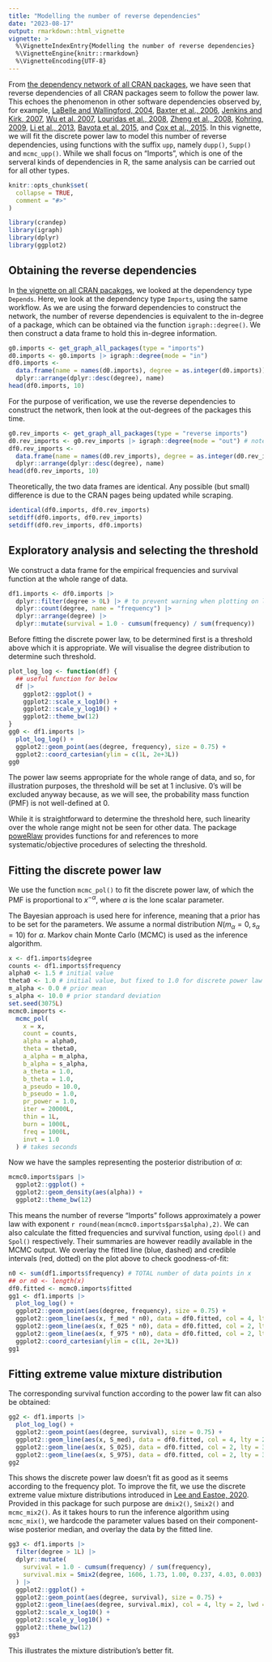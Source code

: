 ```yaml
---
title: "Modelling the number of reverse dependencies"
date: "2023-08-17"
output: rmarkdown::html_vignette
vignette: >
  %\VignetteIndexEntry{Modelling the number of reverse dependencies}
  %\VignetteEngine{knitr::rmarkdown}
  %\VignetteEncoding{UTF-8}
---
```


From [the dependency network of all CRAN packages](cran.html), we have seen that reverse dependencies of all CRAN packages seem to follow the power law. This echoes the phenomenon in other software dependencies observed by, for example,
[LaBelle and Wallingford, 2004](https://arxiv.org/abs/cs/0411096),
[Baxter et al., 2006](https://doi.org/10.1145/1167473.1167507),
[Jenkins and Kirk, 2007](https://doi.org/10.1016/j.ins.2007.01.021),
[Wu et al. 2007](https://ieeexplore.ieee.org/document/4362637),
[Louridas et al., 2008](https://doi.org/10.1145/1391984.1391986),
[Zheng et al., 2008](https://doi.org/10.1016/j.physa.2008.06.050),
[Kohring, 2009](https://doi.org/10.1142/S0219525909002362),
[Li et al., 2013](https://doi.org/10.1016/j.physa.2013.01.035),
[Bavota et al. 2015](https://doi.org/10.1007/s10664-014-9325-9),
and [Cox et al., 2015](https://ieeexplore.ieee.org/document/7202955).
In this vignette, we will fit the discrete power law to model this number of reverse dependencies, using functions with the suffix `upp`, namely `dupp()`, `Supp()` and `mcmc_upp()`. While we shall focus on "Imports", which is one of the serveral kinds of dependencies in R, the same analysis can be carried out for all other types.

```r
knitr::opts_chunk$set(
  collapse = TRUE,
  comment = "#>"
)
```

```r
library(crandep)
library(igraph)
library(dplyr)
library(ggplot2)
```





## Obtaining the reverse dependencies
In [the vignette on all CRAN pacakges](cran.html), we looked at the dependency type `Depends`. Here, we look at the dependency type `Imports`, using the same workflow. As we are using the forward dependencies to construct the network, the number of reverse dependencies is equivalent to the in-degree of a package, which can be obtained via the function `igraph::degree()`. We then construct a data frame to hold this in-degree information.

```r
g0.imports <- get_graph_all_packages(type = "imports")
d0.imports <- g0.imports |> igraph::degree(mode = "in")
df0.imports <-
  data.frame(name = names(d0.imports), degree = as.integer(d0.imports)) |>
  dplyr::arrange(dplyr::desc(degree), name)
head(df0.imports, 10)
```

For the purpose of verification, we use the reverse dependencies to construct the network, then look at the out-degrees of the packages this time.

```r
g0.rev_imports <- get_graph_all_packages(type = "reverse imports")
d0.rev_imports <- g0.rev_imports |> igraph::degree(mode = "out") # note the difference to above
df0.rev_imports <-
  data.frame(name = names(d0.rev_imports), degree = as.integer(d0.rev_imports)) |>
  dplyr::arrange(dplyr::desc(degree), name)
head(df0.rev_imports, 10)
```

Theoretically, the two data frames are identical. Any possible (but small) difference is due to the CRAN pages being updated while scraping.

```r
identical(df0.imports, df0.rev_imports)
setdiff(df0.imports, df0.rev_imports)
setdiff(df0.rev_imports, df0.imports)
```





## Exploratory analysis and selecting the threshold
We construct a data frame for the empirical frequencies and survival function at the whole range of data.

```r
df1.imports <- df0.imports |>
  dplyr::filter(degree > 0L) |> # to prevent warning when plotting on log-log scale
  dplyr::count(degree, name = "frequency") |>
  dplyr::arrange(degree) |>
  dplyr::mutate(survival = 1.0 - cumsum(frequency) / sum(frequency))
```

Before fitting the discrete power law, to be determined first is a threshold above which it is appropriate. We will visualise the degree distribution to determine such threshold.

```r
plot_log_log <- function(df) {
  ## useful function for below
  df |>
    ggplot2::ggplot() +
    ggplot2::scale_x_log10() +
    ggplot2::scale_y_log10() +
    ggplot2::theme_bw(12)
}
gg0 <- df1.imports |>
  plot_log_log() +
  ggplot2::geom_point(aes(degree, frequency), size = 0.75) +
  ggplot2::coord_cartesian(ylim = c(1L, 2e+3L))
gg0
```

The power law seems appropriate for the whole range of data, and so, for illustration purposes, the threshold will be set at 1 inclusive. 0's will be excluded anyway because, as we will see, the probability mass function (PMF) is not well-defined at 0.

While it is straightforward to determine the threshold here, such linearity over the whole range might not be seen for other data. The package [poweRlaw](https://cran.r-project.org/package=poweRlaw) provides functions for and references to more systematic/objective procedures of selecting the threshold.





## Fitting the discrete power law
We use the function `mcmc_pol()` to fit the discrete power law, of which the PMF is proportional to $x^{-\alpha}$, where $\alpha$ is the lone scalar parameter.

The Bayesian approach is used here for inference, meaning that a prior has to be set for the parameters. We assume a normal distribution $N(m_{\alpha}=0, s_{\alpha}=10)$ for $\alpha$. Markov chain Monte Carlo (MCMC) is used as the inference algorithm.

```r
x <- df1.imports$degree
counts <- df1.imports$frequency
alpha0 <- 1.5 # initial value
theta0 <- 1.0 # initial value, but fixed to 1.0 for discrete power law
m_alpha <- 0.0 # prior mean
s_alpha <- 10.0 # prior standard deviation
set.seed(3075L)
mcmc0.imports <-
  mcmc_pol(
    x = x,
    count = counts,
    alpha = alpha0,
    theta = theta0,
    a_alpha = m_alpha,
    b_alpha = s_alpha,
    a_theta = 1.0,
    b_theta = 1.0,
    a_pseudo = 10.0,
    b_pseudo = 1.0,
    pr_power = 1.0,
    iter = 20000L,
    thin = 1L,
    burn = 1000L,
    freq = 1000L,
    invt = 1.0
  ) # takes seconds
```

Now we have the samples representing the posterior distribution of $\alpha$:

```r
mcmc0.imports$pars |>
  ggplot2::ggplot() +
  ggplot2::geom_density(aes(alpha)) +
  ggplot2::theme_bw(12)
```

This means the number of reverse "Imports" follows approximately a power law with exponent `r round(mean(mcmc0.imports$pars$alpha),2)`. We can also calculate the fitted frequencies and survival function, using `dpol()` and `Spol()` respectively. Their summaries are however readily available in the MCMC output. We overlay the fitted line (blue, dashed) and credible intervals (red, dotted) on the plot above to check goodness-of-fit:

```r
n0 <- sum(df1.imports$frequency) # TOTAL number of data points in x
## or n0 <- length(x)
df0.fitted <- mcmc0.imports$fitted
gg1 <- df1.imports |>
  plot_log_log() +
  ggplot2::geom_point(aes(degree, frequency), size = 0.75) +
  ggplot2::geom_line(aes(x, f_med * n0), data = df0.fitted, col = 4, lty = 2) +
  ggplot2::geom_line(aes(x, f_025 * n0), data = df0.fitted, col = 2, lty = 3) +
  ggplot2::geom_line(aes(x, f_975 * n0), data = df0.fitted, col = 2, lty = 3) +
  ggplot2::coord_cartesian(ylim = c(1L, 2e+3L))
gg1
```





## Fitting extreme value mixture distribution
The corresponding survival function according to the power law fit can also be obtained:

```r
gg2 <- df1.imports |>
  plot_log_log() +
  ggplot2::geom_point(aes(degree, survival), size = 0.75) +
  ggplot2::geom_line(aes(x, S_med), data = df0.fitted, col = 4, lty = 2) +
  ggplot2::geom_line(aes(x, S_025), data = df0.fitted, col = 2, lty = 3) +
  ggplot2::geom_line(aes(x, S_975), data = df0.fitted, col = 2, lty = 3)
gg2
```

This shows the discrete power law doesn't fit as good as it seems according to the frequency plot. To improve the fit, we use the discrete extreme value mixture distributions introduced in [Lee and Eastoe, 2020](https://arxiv.org/abs/2008.03073). Provided in this package for such purpose are `dmix2()`, `Smix2()` and `mcmc_mix2()`. As it takes hours to run the inference algorithm using `mcmc_mix()`, we hardcode the parameter values based on their component-wise posterior median, and overlay the data by the fitted line.

```r
gg3 <- df1.imports |>
  filter(degree > 1L) |>
  dplyr::mutate(
    survival = 1.0 - cumsum(frequency) / sum(frequency),
    survival.mix = Smix2(degree, 1606, 1.73, 1.00, 0.237, 4.03, 0.003)
  ) |>
  ggplot2::ggplot() +
  ggplot2::geom_point(aes(degree, survival), size = 0.75) +
  ggplot2::geom_line(aes(degree, survival.mix), col = 4, lty = 2, lwd = 1.2) +
  ggplot2::scale_x_log10() +
  ggplot2::scale_y_log10() +
  ggplot2::theme_bw(12)
gg3
```

This illustrates the mixture distribution's better fit.